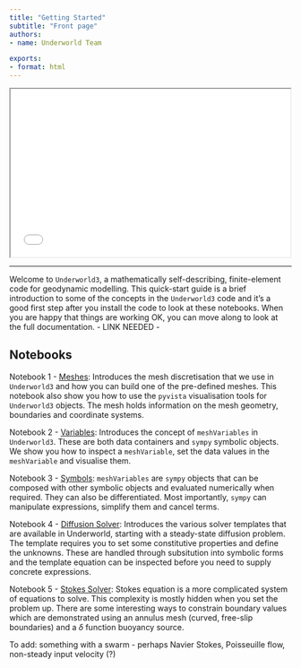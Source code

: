 ```yaml
---
title: "Getting Started"
subtitle: "Front page"
authors:
- name: Underworld Team

exports:
- format: html
---
```



```{=html}
<center>
<iframe src="media/pyvista/SphereStreamLines.html" width="500" height="300"></iframe>
</center>
```
---

Welcome to `Underworld3`, a mathematically self-describing, finite-element code for geodynamic modelling. This quick-start guide is a brief introduction to some of the concepts in the
`Underworld3` code and it's a good first step after you install the code to look at these notebooks. When you are happy that things are working OK, you can move along to look at the full documentation. - LINK NEEDED -

## Notebooks

Notebook 1 - [Meshes](Notebooks/1-Meshes.html): Introduces the mesh discretisation that we use in `Underworld3` and how you can build one of the pre-defined meshes. This notebook also show you how to use the `pyvista` visualisation tools for `Underworld3` objects. The mesh holds information on the mesh geometry, boundaries and coordinate systems.

Notebook 2 - [Variables](Notebooks/2-Variables.html): Introduces the concept of `meshVariables` in `Underworld3`. These are both data containers and `sympy` symbolic objects. We show you how to inspect a `meshVariable`, set the data values in the `meshVariable` and visualise them.

Notebook 3 - [Symbols](Notebooks/3-Symbolic_Forms.html): `meshVariables` are `sympy` objects
that can be composed with other symbolic objects and evaluated numerically when required. They can also be differentiated. Most importantly, `sympy` can manipulate expressions, simplify them and cancel terms.

Notebook 4 - [Diffusion Solver](Notebooks/4-Solvers.html): Introduces the various solver templates that are available in Underworld, starting with a steady-state diffusion problem. The template requires you to set some constitutive properties and define the unknowns. These are handled through subsitution into symbolic forms and the template equation can be inspected before you need to supply concrete expressions.

Notebook 5 - [Stokes Solver](Notebooks/5-Solvers.html): Stokes equation is a more complicated system of equations to solve. This complexity is mostly hidden when you set the problem up. There are some interesting ways to constrain boundary values which are demonstrated using an annulus mesh (curved, free-slip boundaries) and a $\delta$ function buoyancy source.




To add: something with a swarm - perhaps Navier Stokes, Poisseuille flow, non-steady input velocity (?)
